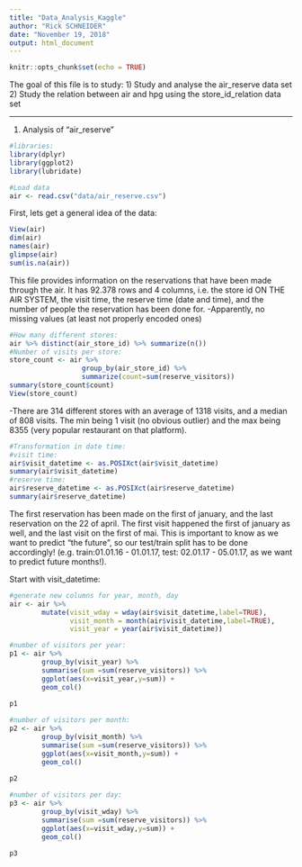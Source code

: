 ```yaml
---
title: "Data_Analysis_Kaggle"
author: "Rick SCHNEIDER"
date: "November 19, 2018"
output: html_document
---
```


```r
knitr::opts_chunk$set(echo = TRUE)
```

The goal of this file is to study:
1) Study and analyse the air_reserve data set
2) Study the relation between air and hpg using the store_id_relation data set

-----------------------------------------------------------------------------------

1) Analysis of "air_reserve"

```r
#libraries:
library(dplyr)
library(ggplot2)
library(lubridate)
```

```r
#Load data
air <- read.csv("data/air_reserve.csv")
```

First, lets get a general idea of the data:
```r
View(air)
dim(air)
names(air)
glimpse(air)
sum(is.na(air))
```
This file provides information on the reservations that have been made through the air. It has 92.378 rows and 4 columns, i.e. the store id ON THE AIR SYSTEM, the visit time, the reserve time (date and time), and the number of people the reservation has been done for. 
-Apparently, no missing values (at least not properly encoded ones)


```r
#How many different stores:
air %>% distinct(air_store_id) %>% summarize(n())
#Number of visits per store:
store_count <- air %>% 
                  group_by(air_store_id) %>% 
                  summarize(count=sum(reserve_visitors))
summary(store_count$count)
View(store_count)
```
-There are 314 different stores with an average of 1318 visits, and a median of 808 visits. The min being 1 visit (no obvious outlier) and the max being 8355 (very popular restaurant on that platform).


```r
#Transformation in date time:
#visit time:
air$visit_datetime <- as.POSIXct(air$visit_datetime)
summary(air$visit_datetime)
#reserve time:
air$reserve_datetime <- as.POSIXct(air$reserve_datetime)
summary(air$reserve_datetime)
```

The first reservation has been made on the first of january, and the last reservation on the 22 of april.
The first visit happened the first of january as well, and the last visit on the first of mai.
This is important to know as we want to predict "the future", so our test/train split has to be done accordingly! (e.g. train:01.01.16 - 01.01.17, test: 02.01.17 - 05.01.17, as we want to predict future months!).

Start with visit_datetime:
```r
#generate new columns for year, month, day
air <- air %>% 
        mutate(visit_wday = wday(air$visit_datetime,label=TRUE),
               visit_month = month(air$visit_datetime,label=TRUE),
               visit_year = year(air$visit_datetime))

#number of visitors per year:
p1 <- air %>% 
        group_by(visit_year) %>% 
        summarise(sum =sum(reserve_visitors)) %>% 
        ggplot(aes(x=visit_year,y=sum)) +
        geom_col()
        
p1

#number of visitors per month:
p2 <- air %>% 
        group_by(visit_month) %>% 
        summarise(sum =sum(reserve_visitors)) %>% 
        ggplot(aes(x=visit_month,y=sum)) +
        geom_col()
        
p2

#number of visitors per day:
p3 <- air %>% 
        group_by(visit_wday) %>% 
        summarise(sum =sum(reserve_visitors)) %>% 
        ggplot(aes(x=visit_wday,y=sum)) +
        geom_col()
        
p3

```

